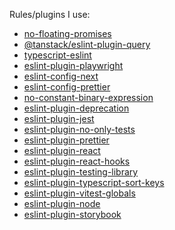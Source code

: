 

Rules/plugins I use:

- [no-floating-promises](https://typescript-eslint.io/rules/no-floating-promises/)
- [\@tanstack/eslint-plugin-query](https://tanstack.com/query/latest/docs/react/eslint/eslint-plugin-query)
- [typescript-eslint](https://typescript-eslint.io/getting-started)
- [eslint-plugin-playwright](https://github.com/playwright-community/eslint-plugin-playwright)
- [eslint-config-next](https://nextjs.org/docs/app/building-your-application/configuring/eslint#eslint-config)
- [eslint-config-prettier](https://github.com/prettier/eslint-config-prettier)
- [no-constant-binary-expression](https://eslint.org/docs/latest/rules/no-constant-binary-expression)
- [eslint-plugin-deprecation](https://github.com/gund/eslint-plugin-deprecation)
- [eslint-plugin-jest](https://github.com/jest-community/eslint-plugin-jest)
- [eslint-plugin-no-only-tests](https://github.com/levibuzolic/eslint-plugin-no-only-tests)
- [eslint-plugin-prettier](https://github.com/prettier/eslint-plugin-prettier)
- [eslint-plugin-react](https://github.com/jsx-eslint/eslint-plugin-react)
- [eslint-plugin-react-hooks](https://www.npmjs.com/package/eslint-plugin-react-hooks)
- [eslint-plugin-testing-library](https://github.com/testing-library/eslint-plugin-testing-library)
- [eslint-plugin-typescript-sort-keys](https://github.com/infctr/eslint-plugin-typescript-sort-keys#readme)
- [eslint-plugin-vitest-globals](https://github.com/saqqdy/eslint-plugin-vitest-globals)
- [eslint-plugin-node](https://github.com/mysticatea/eslint-plugin-node)
- [eslint-plugin-storybook](https://github.com/storybookjs/eslint-plugin-storybook)
